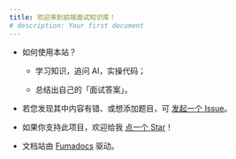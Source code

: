 ```yaml
---
title: 欢迎来到前端面试知识库！
# description: Your first document
---
```


* 如何使用本站？

  * 学习知识，追问 AI，实操代码；

  * 总结出自己的「面试答案」。

* 若您发现其中内容有错、或想添加题目，可 [发起一个 Issue](https://github.com/gaojunran/frontend-interview/issues/new)。

* 如果你支持此项目，欢迎给我 [点一个 Star](https://github.com/gaojunran/frontend-interview)！

* 文档站由 [Fumadocs](https://fumadocs.dev) 驱动。
